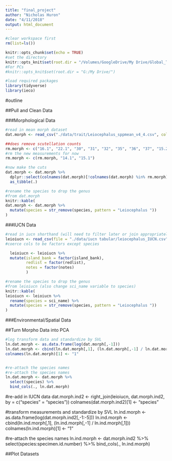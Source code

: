 ```yaml
---
title: "final_project"
author: "Nicholas Huron"
date: "4/11/2018"
output: html_document
---
```


```r
#clear workspace first
rm(list=ls())

knitr::opts_chunk$set(echo = TRUE)
#set the directory
knitr::opts_knit$set(root.dir = "/Volumes/GoogleDrive/My Drive/Global_Trait/Leiocephalus_Project/")
#For PCs
#knitr::opts_knit$set(root.dir = "G:/My Drive/")

#load required packages
library(tidyverse)
library(ieco)


```

#outline

##Pull and Clean Data

###Morphological Data

```r
#read in mean morph dataset
dat.morph <- read_csv("./data/trait/Leiocephalus_sppmean_v4_4.csv", col_names = T)

##does remove scutellation counts
rm.morph <- c("16.1", "22.1", "30", "31", "32", "35", "36", "37", "15.2", "8", "10", "19.2", "19.3", "19.4", "25.2", "25.3", "25.4", "16.1", "19", "22.1", "25", "28", "29", "33", "34")
#rm the new measurements for now
rm.morph <- c(rm.morph, "14.1", "15.1")

#now make the cuts
dat.morph <- dat.morph %>%
  dplyr::select(colnames(dat.morph)[!colnames(dat.morph) %in% rm.morph]) %>%
  as_tibble(.)

#rename the species to drop the genus
#from dat.morph
knitr::kable(
dat.morph <- dat.morph %>%
  mutate(species = str_remove(species, pattern = "Leiocephalus "))
)
```

###IUCN Data
```r
#read in iucn shorthand (will need to filter later or join appropriately)
leioiucn <- read_csv(file = "./data/iucn tabular/leiocephalus_IUCN.csv", col_names = T)
#coerce cols to be factors except species

  leioiucn <- leioiucn %>%
  mutate(island_bank = factor(island_bank),
         redlist = factor(redlist),
         notes = factor(notes)
         )

#rename the species to drop the genus
#from leioiucn (also change sci_name variable to species)
knitr::kable(
leioiucn <- leioiucn %>%
  rename(species = sci_name) %>%
  mutate(species = str_remove(species, pattern = "Leiocephalus "))
)
```

###Environmental/Spatial Data

##Turn Morpho Data into PCA
```r
#log transform data and standardize by SVL
ln.dat.morph <- as.data.frame(log(dat.morph[,-1]))
ln.dat.morph <- cbind(ln.dat.morph[,1], (ln.dat.morph[,-1] / ln.dat.morph[,1]))
colnames(ln.dat.morph)[1] <- "1"


#re-attach the species names
#re-attach the species names
ln.dat.morph <- dat.morph %>%
  select(species) %>%
  bind_cols(., ln.dat.morph)

```


#re-add in IUCN data
dat.morph.ind2 <- right_join(leioiucn, dat.morph.ind2, by = c("species" = "species"))
colnames(dat.morph.ind2)[1] <- "species"


#transform measurements and standardize by SVL
ln.ind.morph <- as.data.frame(log(dat.morph.ind2[,-1:-5]))
ln.ind.morph <- cbind(ln.ind.morph[,1], (ln.ind.morph[,-1] / ln.ind.morph[,1]))
colnames(ln.ind.morph)[1] <- "1"


#re-attach the species names
ln.ind.morph <- dat.morph.ind2 %>%
  select(species:specimen.id.number) %>%
  bind_cols(., ln.ind.morph)






##Plot Datasets
